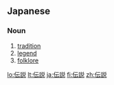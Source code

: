 ==Japanese==
{{ja-kanjitab|伝|説}}

===Noun===
{{ja-noun|k|hira=でんせつ|rom=densetsu|hidx=てんせつ'}}

# [[tradition]]
# [[legend]]
# [[folklore]]

[[lo:伝説]]
[[lt:伝説]]
[[ja:伝説]]
[[fi:伝説]]
[[zh:伝説]]